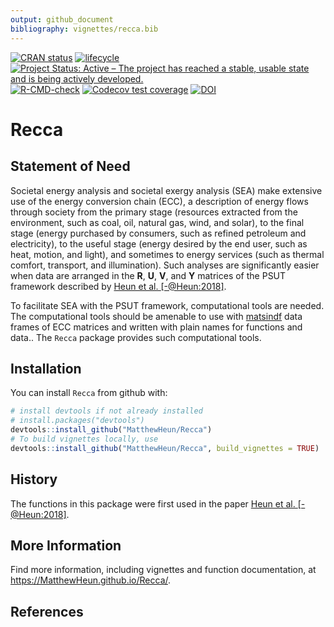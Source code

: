 ```yaml
---
output: github_document
bibliography: vignettes/recca.bib
---
```


<!-- *********** -->
<!-- Note: README.md is generated from README.Rmd.   -->
<!-- Be sure to edit README.Rmd and generate the README.md file by Cmd/Ctl-shift-K -->
<!-- *********** -->

[![CRAN status](https://www.r-pkg.org/badges/version/Recca)](https://cran.r-project.org/package=Recca)
[![lifecycle](https://img.shields.io/badge/lifecycle-stable-brightgreen.svg)](https://www.tidyverse.org/lifecycle/#stable)
[![Project Status: Active – The project has reached a stable, usable state and is being actively developed.](https://www.repostatus.org/badges/latest/active.svg)](https://www.repostatus.org/#active)
[![R-CMD-check](https://github.com/MatthewHeun/Recca/workflows/R-CMD-check/badge.svg)](https://github.com/MatthewHeun/Recca/actions)
[![Codecov test coverage](https://codecov.io/gh/MatthewHeun/Recca/graph/badge.svg)](https://app.codecov.io/gh/MatthewHeun/Recca)
[![DOI](https://zenodo.org/badge/DOI/10.5281/zenodo.5226085.svg)](https://doi.org/10.5281/zenodo.5226085)

# Recca


## Statement of Need

Societal energy analysis and societal exergy analysis (SEA)
make extensive use of the energy conversion chain (ECC), 
a description of energy flows through society 
from the primary stage 
(resources extracted from the environment, 
such as coal, oil, natural gas, wind, and solar),
to the final stage
(energy purchased by consumers, 
such as refined petroleum and electricity),
to the useful stage
(energy desired by the end user, 
such as heat, motion, and light),
and sometimes to energy services
(such as thermal comfort, transport, and illumination).
Such analyses are significantly easier 
when data are arranged in the 
**R**, **U**, **V**, and **Y** matrices
of the PSUT framework described by 
[Heun et al.
[-@Heun:2018]](https://doi.org/10.1016/j.apenergy.2018.05.109).

To facilitate SEA with the PSUT framework,
computational tools are needed.
The computational tools should be amenable to 
use with [matsindf](https://MatthewHeun.github.io/matsindf/)
data frames of ECC matrices
and written with plain names for functions and data..
The `Recca` package provides 
such computational tools.


## Installation

You can install `Recca` from github with:

```r
# install devtools if not already installed
# install.packages("devtools")
devtools::install_github("MatthewHeun/Recca")
# To build vignettes locally, use
devtools::install_github("MatthewHeun/Recca", build_vignettes = TRUE)
```


## History

The functions in this package were first used in the paper 
[Heun et al. [-@Heun:2018]](https://doi.org/10.1016/j.apenergy.2018.05.109).


## More Information

Find more information, including vignettes and function documentation, at 
<https://MatthewHeun.github.io/Recca/>.


## References
